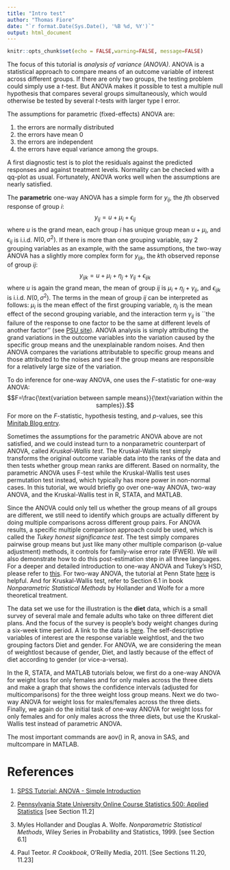 ---
title: "Intro test" 
author: "Thomas Fiore"
date: "`r format.Date(Sys.Date(), '%B %d, %Y')`"
output: html_document
---



```{r setup, include=FALSE}
knitr::opts_chunk$set(echo = FALSE,warning=FALSE, message=FALSE)
```

The focus of this tutorial is *analysis of variance (ANOVA)*. ANOVA is a statistical approach to compare means of an outcome variable of interest across different groups. If there are only two groups, the testing problem could simply use a $t$-test. But ANOVA makes it possible to test a multiple null hypothesis that compares several groups simultaneously, which would otherwise be tested by several $t$-tests with larger type I error.

The assumptions for parametric (fixed-effects) ANOVA are:

1. the errors are normally distributed 
2. the errors have mean 0
3. the errors are independent
4. the errors have equal variance among the groups.

A first diagnostic test is to plot the residuals against the predicted responses and against treatment levels. Normality can be checked with a qq-plot as usual. Fortunately, ANOVA works well when the assumptions are nearly satisfied. 

The **parametric** one-way ANOVA has a simple form for $y_{ij}$, the $j$th observed response of group $i$:
$$
y_{ij} = u + \mu_i+\epsilon_{ij}
$$
where $u$ is the grand mean, each group $i$ has unique group mean $u+\mu_i$, and  $\epsilon_{ij}$ is i.i.d. $N(0,\sigma^2)$. If there is more than one grouping variable, say 2 grouping variables as an example, with the same assumptions, the two-way ANOVA has a slightly more complex form for $y_{ijk}$, the $k$th observed reponse of group $ij$:
$$
y_{ijk} = u + \mu_i + \eta_j + \gamma_{ij} + \epsilon_{ijk}
$$
where $u$ is again the grand mean, the mean of group $ij$ is $\mu_i + \eta_j + \gamma_{ij}$, and $\epsilon_{ijk}$ is i.i.d.  $N(0,\sigma^2)$. The terms in the mean of group $ij$ can be interpreted as follows: $\mu_i$ is the mean effect of the first grouping variable, $\eta_j$ is the mean effect of the second grouping variable, and the interaction term $\gamma_{ij}$ is ``the failure of the response to one factor to be the same at different levels of another factor'' (see [PSU site](https://onlinecourses.science.psu.edu/stat500/node/216/)).   ANOVA analysis is simply attributing the grand variations in the outcome variables into the variation caused by the specific group means and the unexplainable random noises. And then ANOVA compares the variations attributable to specific group means and those attributed to the noises and see if the group means are responsible for a relatively large size of the variation.

To do inference for one-way ANOVA, one uses the $F$-statistic for one-way ANOVA:
$$F=\frac{\text{variation between sample means}}{\text{variation within the samples}}.$$ For more on the $F$-statistic, hypothesis testing, and $p$-values, see this [Minitab Blog entry](http://blog.minitab.com/blog/adventures-in-statistics-2/understanding-analysis-of-variance-anova-and-the-f-test).

Sometimes the assumptions for the parametric ANOVA above are not satisfied, and we could instead turn to a nonparametric counterpart of ANOVA, called *Kruskal-Wallis test*. The Kruskal-Wallis test simply transforms the original outcome variable data into the ranks of the data and then tests whether group mean ranks are different. Based on normality, the parametric ANOVA uses F-test while the Kruskal-Wallis test uses permutation test instead, which typically has more power in non-normal cases. In this tutorial, we would briefly go over one-way ANOVA, two-way ANOVA, and the Kruskal-Wallis test in R, STATA, and MATLAB.

Since the ANOVA could only tell us whether the group means of all groups are different, we still need to identify which groups are actually different by doing multiple comparisons across different group pairs. For ANOVA results, a specific multiple comparison approach could be used, which is called the *Tukey honest significance test*. The test simply compares pairwise group means but just like many other multiple comparison ($p$-value adjustment) methods, it controls for family-wise error rate (FWER).
We will also demonstrate how to do this post-estimation step in all three languages. For a deeper and detailed introduction to one-way ANOVA and Tukey's HSD, please refer to [this](https://www.spss-tutorials.com/anova-what-is-it/#assumptions). For two-way ANOVA, the tutorial at Penn State [here](https://onlinecourses.science.psu.edu/stat500/node/216/) is helpful. And for Kruskal-Wallis test, refer to Section 6.1 in book *Nonparametric Statistical Methods* by Hollander and Wolfe for a more theoretical treatment.

The data set we use for the illustration is the **diet** data, which is a small survey of several male and female adults who take on three different diet plans. And the focus of the survey is people's body weight changes during a six-week time period. A link to the data is [here](https://www.sheffield.ac.uk/mash/statistics2/anova). 
The self-descriptive variables of interest are the response variable weightlost, and the two grouping factors Diet and gender. For ANOVA, we are considering the mean of weightlost because of gender, Diet, and lastly because of the effect of diet according to gender (or vice-a-versa).

In the R, STATA, and MATLAB tutorials below, we first do a one-way ANOVA for weight loss for only females and for only males across the three diets and make a graph that shows the confidence intervals (adjusted for multicomparisons) for the three weight loss group means. Next we do two-way ANOVA for weight loss for males/females across the three diets. Finally, we again do the initial task of one-way ANOVA for weight loss for only females and for only males across the three diets, but use the Kruskal-Wallis test instead of parametric ANOVA.

The most important commands are aov() in R, anova in SAS, and multcompare in MATLAB.  

# References
1. [SPSS Tutorial: ANOVA - Simple Introduction](https://www.spss-tutorials.com/anova-what-is-it)

2. [Pennsylvania State University Online Course Statistics 500: Applied Statistics](https://onlinecourses.science.psu.edu/stat500/node/216/) [see Section 11.2]

3. Myles Hollander and Douglas A. Wolfe. *Nonparametric Statistical Methods*, Wiley Series in Probability and Statistics, 1999. [see Section 6.1]

4. Paul Teetor. *R Cookbook*, O'Reilly Media, 2011. [See Sections 11.20, 11.23]
